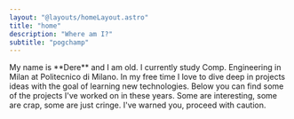 ```yaml
---
layout: "@layouts/homeLayout.astro"
title: "home"
description: "Where am I?"
subtitle: "pogchamp"
---
```



<Paragraph subtitle="This website is my first ever attempt at something I was always afraid of: web development.">
My name is **Dere** and I am <AgeDisplay client:load /> old. I currently study <Shield icon="noto:books">Comp. Engineering</Shield> in
<Shield icon="twemoji:flag-italy" url="https://it.wikipedia.org/wiki/Italia">Milan</Shield> at
<Shield icon="noto:classical-building" url="https://www.polimi.it/">Politecnico di Milano</Shield>.
In my free time I love to dive deep in projects ideas with the goal of learning new technologies.
</Paragraph>
<Divider />
<Links />
<Divider />
<Paragraph title="My Projects">
Below you can find some of the projects I've worked on in these years. Some are interesting, some are crap, some are just cringe.
I've warned you, proceed with caution.
<Projects />
</Paragraph>
			




